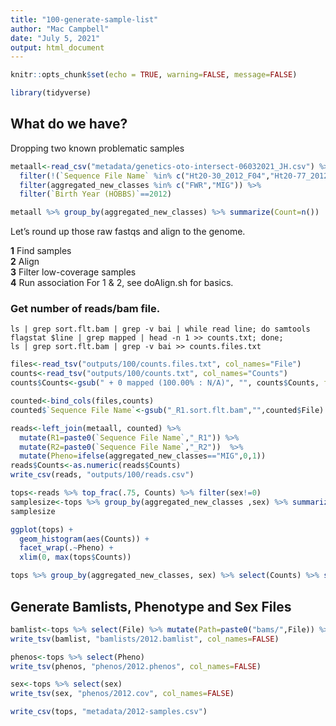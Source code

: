 ```yaml
---
title: "100-generate-sample-list"
author: "Mac Campbell"
date: "July 5, 2021"
output: html_document
---
```


```r
knitr::opts_chunk$set(echo = TRUE, warning=FALSE, message=FALSE)
```

```r
library(tidyverse)
```

## What do we have?

Dropping two known problematic samples
```r
metaall<-read_csv("metadata/genetics-oto-intersect-06032021_JH.csv") %>%
  filter(!(`Sequence File Name` %in% c("Ht20-30_2012_F04","Ht20-77_2012_E10"))) %>%
  filter(aggregated_new_classes %in% c("FWR","MIG")) %>%
  filter(`Birth Year (HOBBS)`==2012)

metaall %>% group_by(aggregated_new_classes) %>% summarize(Count=n())
```

Let's round up those raw fastqs and align to the genome.     

__1__ Find samples     
__2__ Align    
__3__ Filter low-coverage samples    
__4__ Run association
For 1 & 2, see doAlign.sh for basics.

### Get number of reads/bam file.    

` ls | grep sort.flt.bam | grep -v bai | while read line; do samtools flagstat $line | grep mapped | head -n 1 >> counts.txt; done;`     
` ls | grep sort.flt.bam | grep -v bai >> counts.files.txt`    

```r
files<-read_tsv("outputs/100/counts.files.txt", col_names="File")
counts<-read_tsv("outputs/100/counts.txt", col_names="Counts")
counts$Counts<-gsub(" + 0 mapped (100.00% : N/A)", "", counts$Counts, fixed = TRUE)

counted<-bind_cols(files,counts)
counted$`Sequence File Name`<-gsub("_R1.sort.flt.bam","",counted$File)
```

```r
reads<-left_join(metaall, counted) %>%
  mutate(R1=paste0(`Sequence File Name`,"_R1")) %>% 
  mutate(R2=paste0(`Sequence File Name`,"_R2"))  %>%
  mutate(Pheno=ifelse(aggregated_new_classes=="MIG",0,1))
reads$Counts<-as.numeric(reads$Counts)
write_csv(reads, "outputs/100/reads.csv")
```

```r
tops<-reads %>% top_frac(.75, Counts) %>% filter(sex!=0)
samplesize<-tops %>% group_by(aggregated_new_classes ,sex) %>% summarize(`Sample Size`=n())
samplesize
```

```r
ggplot(tops) +
  geom_histogram(aes(Counts)) +
  facet_wrap(.~Pheno) +
  xlim(0, max(tops$Counts))
```

```r
tops %>% group_by(aggregated_new_classes, sex) %>% select(Counts) %>% summarize_all(mean) %>% left_join(samplesize)
```

## Generate Bamlists, Phenotype and Sex Files

```r
bamlist<-tops %>% select(File) %>% mutate(Path=paste0("bams/",File)) %>% select(Path)
write_tsv(bamlist, "bamlists/2012.bamlist", col_names=FALSE)

phenos<-tops %>% select(Pheno) 
write_tsv(phenos, "phenos/2012.phenos", col_names=FALSE)

sex<-tops %>% select(sex)
write_tsv(sex, "phenos/2012.cov", col_names=FALSE)

write_csv(tops, "metadata/2012-samples.csv")
```

